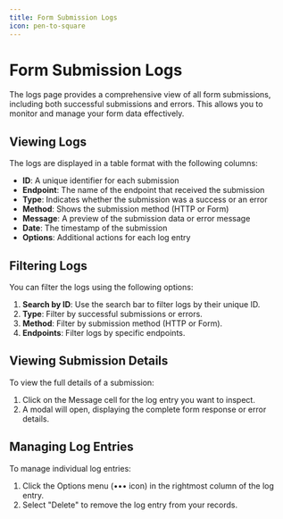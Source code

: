 ```yaml
---
title: Form Submission Logs
icon: pen-to-square
---
```


# Form Submission Logs

The logs page provides a comprehensive view of all form submissions, including both successful submissions and errors. This allows you to monitor and manage your form data effectively.

## Viewing Logs

The logs are displayed in a table format with the following columns:

- **ID**: A unique identifier for each submission
- **Endpoint**: The name of the endpoint that received the submission
- **Type**: Indicates whether the submission was a success or an error
- **Method**: Shows the submission method (HTTP or Form)
- **Message**: A preview of the submission data or error message
- **Date**: The timestamp of the submission
- **Options**: Additional actions for each log entry

## Filtering Logs

You can filter the logs using the following options:

1. **Search by ID**: Use the search bar to filter logs by their unique ID.
2. **Type**: Filter by successful submissions or errors.
3. **Method**: Filter by submission method (HTTP or Form).
4. **Endpoints**: Filter logs by specific endpoints.

## Viewing Submission Details

To view the full details of a submission:

1. Click on the Message cell for the log entry you want to inspect.
2. A modal will open, displaying the complete form response or error details.

## Managing Log Entries

To manage individual log entries:

1. Click the Options menu (••• icon) in the rightmost column of the log entry.
2. Select "Delete" to remove the log entry from your records.
